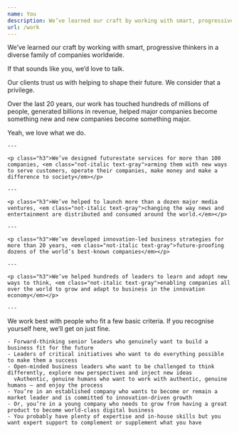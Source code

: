 ```yaml
---
name: You
description: We’ve learned our craft by working with smart, progressive thinkers in a diverse family of companies worldwide. If that sounds like you, we’d love to talk.
url: /work
---
```



<Article>
  <Prose>
    <p class="lead">We’ve learned our craft by working with smart, progressive thinkers in a diverse family of companies worldwide.</p>
    <p class="lead">If that sounds like you, we’d love to talk.</p>
  </Prose>
</Article>

<Clients />

<Section name="The impact of our work">
  <Prose>
    <p class="lead">Our clients trust us with helping to shape their future. We consider that a privilege.</p>
    <p class="h3">Over the last 20 years, our work has touched hundreds of millions of people, generated billions in revenue, helped major companies become something new and new companies become something major.</p>
    <p class="h3">Yeah, we love what we do.</p>

    ---

    <p class="h3">We’ve designed futurestate services for more than 100 companies, <em class="not-italic text-gray">arming them with new ways to serve customers, operate their companies, make money and make a difference to society</em></p>

    ---

    <p class="h3">We’ve helped to launch more than a dozen major media ventures, <em class="not-italic text-gray">changing the way news and entertainment are distributed and consumed around the world.</em></p>

    ---

    <p class="h3">We’ve developed innovation-led business strategies for more than 20 years, <em class="not-italic text-gray">future-proofing dozens of the world’s best-known companies</em></p>

    ---

    <p class="h3">We’ve helped hundreds of leaders to learn and adopt new ways to think, <em class="not-italic text-gray">enabling companies all over the world to grow and adapt to business in the innovation economy</em></p>

    ---

  </Prose>
</Section>

<Section name="We work best with">
  <Prose>
    <p class="lead">We work best with people who fit a few basic criteria. If you recognise yourself here, we’ll get on just fine.</p>

    - Forward-thinking senior leaders who genuinely want to build a business fit for the future
    - Leaders of critical initiatives who want to do everything possible to make them a success
    - Open-minded business leaders who want to be challenged to think differently, explore new perspectives and inject new ideas
      vAuthentic, genuine humans who want to work with authentic, genuine humans – and enjoy the process
    - You’re in an established company who wants to become or remain a market leader and is committed to innovation-driven growth
    - Or, you’re in a young company who needs to grow from having a great product to become world-class digital business
    - You probably have plenty of expertise and in-house skills but you want expert support to complement or supplement what you have

  </Prose>
</Section>
